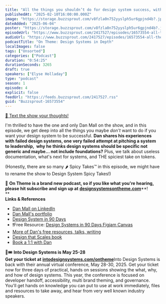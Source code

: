 ```yaml
---
title: "All the things you shouldn’t do for design system success, with Dan Mall — #04"
publishedAt: "2025-02-10T16:00:00.000Z"
image: "https://storage.buzzsprout.com/v8fzla0n752yyslph5ur6gpjnd4b?.jpg"
dateAdded: "2025-06-04"
poster: "https://storage.buzzsprout.com/v8fzla0n752yyslph5ur6gpjnd4b?.jpg"
episodeUrl: "https://www.buzzsprout.com/2417527/episodes/16573554-all-the-things-you-shouldn-t-do-for-design-system-success-with-dan-mall-04.mp3"
audioUrl: "https://www.buzzsprout.com/2417527/episodes/16573554-all-the-things-you-shouldn-t-do-for-design-system-success-with-dan-mall-04.mp3"
podcastTitle: "On Theme: Design Systems in Depth"
localImages: false
tags: ["Unsorted"]
categories: ["Podcast"]
duration: "0:54:25"
durationSeconds: 3265
draft: true
speakers: ["Elyse Holladay"]
type: "podcast"
season: 1
episode: 4
explicit: false
feedUrl: "https://feeds.buzzsprout.com/2417527.rss"
guid: "Buzzsprout-16573554"
---
```

[📲 Text the show your thoughts!](https://www.buzzsprout.com/twilio/text_messages/2417527/open_sms)

I'm thrilled to have the one and only Dan Mall on the show, and in this episode, we get deep into all the things you maybe _don't_ want to do if you want your design system to be successful. **Dan shares his experiences with failed design systems, one very failed attempt at pitching a system to leadership,  why he thinks design systems should be specific not generic and maybe... not include foundations?** Plus, we talk about useless documentation, what's next for systems, and THE spiciest take on tokens.

(Honestly, there are so many 🌶️ Spicy Takes™️ in this episode, we might have to rename the show to Design System Spicy Takes!)

💖 **On Theme is a brand new podcast, so if you like what you're hearing, please hit subscribe and sign up at** [**designsystemsontheme.com**](http://designsystemsontheme.com/)**!  
**  
**Links & References**

-   [Dan Mall on LinkedIn](https://www.linkedin.com/in/danmall/)
-   [Dan Mall's portfolio](https://danmall.com/)
-   [Design System in 90 Days](https://designsystem.university/courses/design-system-in-90-days)
-   ❗️Free Resource: [Design Systems in 90 Days Figjam Canvas](https://www.figma.com/community/file/1275210165201477676)
-   [More of Dan's free resources, talks, writing](https://danmall.com/free-resources/)
-   [Design that Scales book](https://designsystem.university/books/design-that-scales)
-   [Book a 1:1 with Dan](https://intro.co/danmall)

🎨🎟️ **Into Design Systems is May 25-28  
Get your ticket at** [**intodesignsystems.com/ontheme**](http://intodesignsystems.com/ontheme)Into Design Systems is back with their annual virtual conference, May 28-30, 2025. Get your ticket now for three days of practical, hands on sessions showing the what, why, and how of design systems. This year, the conference is focused on developer handoff, accessibility, multi brand theming, and governance. You'll get hands on knowledge you can put to use at work immediately, files and resources to take away, and hear from very well known industry speakers.
